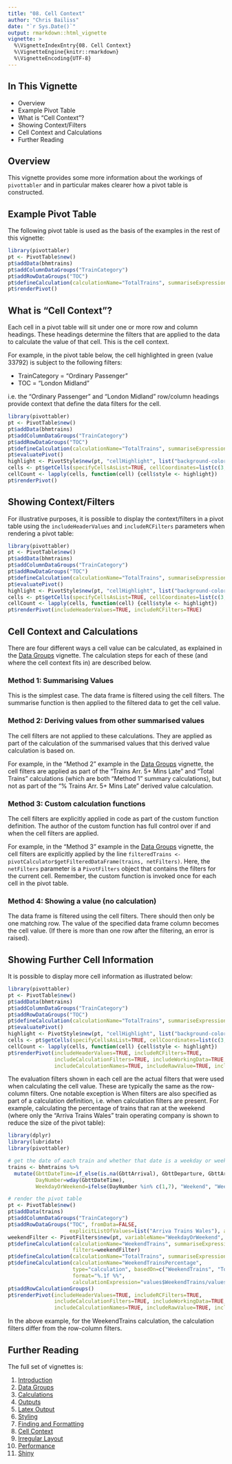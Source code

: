 ```yaml
---
title: "08. Cell Context"
author: "Chris Bailiss"
date: "`r Sys.Date()`"
output: rmarkdown::html_vignette
vignette: >
  %\VignetteIndexEntry{08. Cell Context}
  %\VignetteEngine{knitr::rmarkdown}
  %\VignetteEncoding{UTF-8}
---
```


## In This Vignette

* Overview
* Example Pivot Table
* What is "Cell Context"?
* Showing Context/Filters
* Cell Context and Calculations
* Further Reading

## Overview

This vignette provides some more information about the workings of `pivottabler` and in particular makes clearer how a pivot table is constructed.

## Example Pivot Table

The following pivot table is used as the basis of the examples in the rest of this vignette:

```r
library(pivottabler)
pt <- PivotTable$new()
pt$addData(bhmtrains)
pt$addColumnDataGroups("TrainCategory")
pt$addRowDataGroups("TOC")
pt$defineCalculation(calculationName="TotalTrains", summariseExpression="n()")
pt$renderPivot()
```

## What is "Cell Context"?

Each cell in a pivot table will sit under one or more row and column headings.  These headings determine the filters that are applied to the data to calculate the value of that cell.  This is the cell context.

For example, in the pivot table below, the cell highlighted in green (value 33792) is subject to the following filters:

- TrainCategory = "Ordinary Passenger"
- TOC = "London Midland"

i.e. the "Ordinary Passenger" and "London Midland" row/column headings provide context that define the data filters for the cell.

```r
library(pivottabler)
pt <- PivotTable$new()
pt$addData(bhmtrains)
pt$addColumnDataGroups("TrainCategory")
pt$addRowDataGroups("TOC")
pt$defineCalculation(calculationName="TotalTrains", summariseExpression="n()")
pt$evaluatePivot()
highlight <- PivotStyle$new(pt, "cellHighlight", list("background-color"="#00FF00"))
cells <- pt$getCells(specifyCellsAsList=TRUE, cellCoordinates=list(c(3, 2)))
cellCount <- lapply(cells, function(cell) {cell$style <- highlight})
pt$renderPivot()
```

## Showing Context/Filters

For illustrative purposes, it is possible to display the context/filters in a pivot table using the `includeHeaderValues` and `includeRCFilters` parameters when rendering a pivot table:

```r
library(pivottabler)
pt <- PivotTable$new()
pt$addData(bhmtrains)
pt$addColumnDataGroups("TrainCategory")
pt$addRowDataGroups("TOC")
pt$defineCalculation(calculationName="TotalTrains", summariseExpression="n()")
pt$evaluatePivot()
highlight <- PivotStyle$new(pt, "cellHighlight", list("background-color"="#00FF00"))
cells <- pt$getCells(specifyCellsAsList=TRUE, cellCoordinates=list(c(3, 2)))
cellCount <- lapply(cells, function(cell) {cell$style <- highlight})
pt$renderPivot(includeHeaderValues=TRUE, includeRCFilters=TRUE)
```

## Cell Context and Calculations

There are four different ways a cell value can be calculated, as explained in the [Data Groups](v02-datagroups.html) vignette.  The calculation steps for each of these (and where the cell context fits in) are described below.

### Method 1:  Summarising Values

This is the simplest case.  The data frame is filtered using the cell filters.  The summarise function is then applied to the filtered data to get the cell value.

### Method 2:  Deriving values from other summarised values

The cell filters are not applied to these calculations.  They are applied as part of the calculation of the summarised values that this derived value calculation is based on.  

For example, in the "Method 2" example in the [Data Groups](v02-datagroups.html) vignette, the cell filters are applied as part of the "Trains Arr. 5+ Mins Late" and "Total Trains" calculations (which are both "Method 1" summary calculations), but not as part of the "% Trains Arr. 5+ Mins Late" derived value calculation.

### Method 3:  Custom calculation functions

The cell filters are explicitly applied in code as part of the custom function definition.  The author of the custom function has full control over if and when the cell filters are applied.

For example, in the "Method 3" example in the [Data Groups](v02-datagroups.html) vignette, the cell filters are explicitly applied by the line `filteredTrains <- pivotCalculator$getFilteredDataFrame(trains, netFilters)`.  Here, the `netFilters` parameter is a `PivotFilters` object that contains the filters for the current cell.  Remember, the custom function is invoked once for each cell in the pivot table.

### Method 4:  Showing a value (no calculation)

The data frame is filtered using the cell filters.  There should then only be one matching row.  The value of the specified data frame column becomes the cell value.  (If there is more than one row after the filtering, an error is raised).

## Showing Further Cell Information

It is possible to display more cell information as illustrated below:

```r
library(pivottabler)
pt <- PivotTable$new()
pt$addData(bhmtrains)
pt$addColumnDataGroups("TrainCategory")
pt$addRowDataGroups("TOC")
pt$defineCalculation(calculationName="TotalTrains", summariseExpression="n()")
pt$evaluatePivot()
highlight <- PivotStyle$new(pt, "cellHighlight", list("background-color"="#00FF00"))
cells <- pt$getCells(specifyCellsAsList=TRUE, cellCoordinates=list(c(3, 2)))
cellCount <- lapply(cells, function(cell) {cell$style <- highlight})
pt$renderPivot(includeHeaderValues=TRUE, includeRCFilters=TRUE, 
               includeCalculationFilters=TRUE, includeWorkingData=TRUE, includeEvaluationFilters=TRUE,
               includeCalculationNames=TRUE, includeRawValue=TRUE, includeTotalInfo=TRUE)
```

The evaluation filters shown in each cell are the actual filters that were used when calculating the cell value.  These are typically the same as the row-column filters.  One notable exception is When filters are also specified as part of a calculation definition, i.e. when calculation filters are present.  For example, calculating the percentage of trains that ran at the weekend (where only the "Arriva Trains Wales" train operating company is shown to reduce the size of the pivot table):

```r
library(dplyr)
library(lubridate)
library(pivottabler)

# get the date of each train and whether that date is a weekday or weekend
trains <- bhmtrains %>%
  mutate(GbttDateTime=if_else(is.na(GbttArrival), GbttDeparture, GbttArrival),
         DayNumber=wday(GbttDateTime),
         WeekdayOrWeekend=ifelse(DayNumber %in% c(1,7), "Weekend", "Weekday"))

# render the pivot table
pt <- PivotTable$new()
pt$addData(trains)
pt$addColumnDataGroups("TrainCategory")
pt$addRowDataGroups("TOC", fromData=FALSE, 
                    explicitListOfValues=list("Arriva Trains Wales"), addTotal=FALSE)
weekendFilter <- PivotFilters$new(pt, variableName="WeekdayOrWeekend", values="Weekend")
pt$defineCalculation(calculationName="WeekendTrains", summariseExpression="n()", 
                     filters=weekendFilter)
pt$defineCalculation(calculationName="TotalTrains", summariseExpression="n()")
pt$defineCalculation(calculationName="WeekendTrainsPercentage",
                     type="calculation", basedOn=c("WeekendTrains", "TotalTrains"),
                     format="%.1f %%",
                     calculationExpression="values$WeekendTrains/values$TotalTrains*100")
pt$addRowCalculationGroups() 
pt$renderPivot(includeHeaderValues=TRUE, includeRCFilters=TRUE, 
               includeCalculationFilters=TRUE, includeWorkingData=TRUE, includeEvaluationFilters=TRUE,
               includeCalculationNames=TRUE, includeRawValue=TRUE, includeTotalInfo=TRUE)
```

In the above example, for the WeekendTrains calculation, the calculation filters differ from the row-column filters.

## Further Reading

The full set of vignettes is:

1. [Introduction](v01-introduction.html)
2. [Data Groups](v02-datagroups.html)
3. [Calculations](v03-calculations.html)
4. [Outputs](v04-outputs.html)
5. [Latex Output](v05-latexoutput.html)
6. [Styling](v06-styling.html)
7. [Finding and Formatting](v07-findingandformatting.html)
8. [Cell Context](v08-cellcontext.html)
9. [Irregular Layout](v09-irregularlayout.html)
10. [Performance](v10-performance.html)
11. [Shiny](v11-shiny.html)

